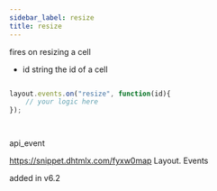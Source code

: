 ```yaml
---
sidebar_label: resize
title: resize
---
```



          


<Short>
 fires on resizing a cell


</Short>



- id		string		the id of a cell


~~~js

layout.events.on("resize", function(id){
	// your logic here
});




~~~
 api_event

<Descr>



</Descr>


 https://snippet.dhtmlx.com/fyxw0map	Layout. Events


added in v6.2

